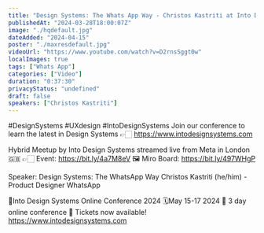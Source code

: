 ```yaml
---
title: "Design Systems: The Whats App Way - Christos Kastriti at Into Design Systems"
publishedAt: "2024-03-28T18:00:07Z"
image: "./hqdefault.jpg"
dateAdded: "2024-04-15"
poster: "./maxresdefault.jpg"
videoUrl: "https://www.youtube.com/watch?v=D2rnsSggt0w"
localImages: true
tags: ["Whats App"]
categories: ["Video"]
duration: "0:37:30"
privacyStatus: "undefined"
draft: false
speakers: ["Christos Kastriti"]
---
```

#DesignSystems #UXdesign #IntoDesignSystems 
Join our conference to learn the latest in Design Systems 👉🏻 https://www.intodesignsystems.com

Hybrid Meetup by Into Design Systems streamed live from Meta in London 🇬🇧
👉🏻 Event: https://bit.ly/4a7M8eV
🖼️ Miro Board: https://bit.ly/497WHgP

Speaker:
Design Systems: The WhatsApp Way
Christos Kastriti (he/him) - Product Designer WhatsApp


📐Into Design Systems Online Conference 2024
🗓️May 15-17 2024
🚀 3 day online conference
🎫 Tickets now available! 
https://www.intodesignsystems.com
